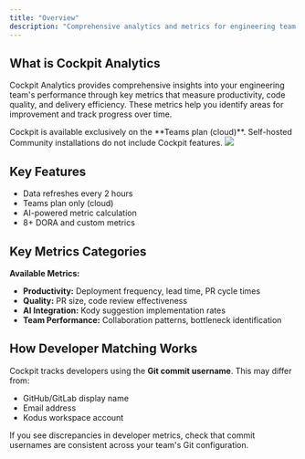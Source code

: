 ```yaml
---
title: "Overview"
description: "Comprehensive analytics and metrics for engineering team performance"
---
```


## What is Cockpit Analytics

Cockpit Analytics provides comprehensive insights into your engineering team's performance through key metrics that measure productivity, code quality, and delivery efficiency. These metrics help you identify areas for improvement and track progress over time.

<Warning>
  Cockpit is available exclusively on the **Teams plan (cloud)**. Self-hosted Community installations do not include Cockpit features.
</Warning>

<Frame caption="Monitor your team's performance with real-time analytics.">
  <img src="/images/cockpit.png" />
</Frame>

## Key Features

- Data refreshes every 2 hours
- Teams plan only (cloud)
- AI-powered metric calculation
- 8+ DORA and custom metrics

## Key Metrics Categories

**Available Metrics:**
- **Productivity:** Deployment frequency, lead time, PR cycle times
- **Quality:** PR size, code review effectiveness
- **AI Integration:** Kody suggestion implementation rates
- **Team Performance:** Collaboration patterns, bottleneck identification


## How Developer Matching Works

Cockpit tracks developers using the **Git commit username**. This may differ from:
- GitHub/GitLab display name
- Email address
- Kodus workspace account

<Tip>
  If you see discrepancies in developer metrics, check that commit usernames are consistent across your team's Git configuration.
</Tip>